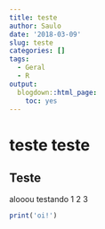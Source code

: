 ```yaml
---
title: teste
author: Saulo
date: '2018-03-09'
slug: teste
categories: []
tags:
  - Geral
  - R
output:
  blogdown::html_page:
    toc: yes
---
```


# teste teste

## Teste 

alooou testando 1 2 3

```r

print('oi!')
```

